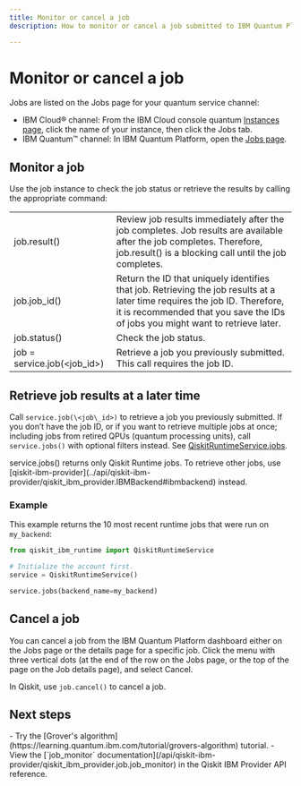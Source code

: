 ```yaml
---
title: Monitor or cancel a job
description: How to monitor or cancel a job submitted to IBM Quantum Platform or IBM Quantum on IBM Cloud

---
```


# Monitor or cancel a job

Jobs are listed on the Jobs page for your quantum service channel:

*   IBM Cloud&reg; channel: From the IBM Cloud console quantum [Instances page](https://cloud.ibm.com/quantum/instances), click the name of your instance, then click the Jobs tab.
*   IBM Quantum&trade; channel: In IBM Quantum Platform, open the [Jobs page](https://quantum.ibm.com/jobs).

## Monitor a job

Use the job instance to check the job status or retrieve the results by calling the appropriate command:

|                               |                                                                                                                                                                                                              |
| ----------------------------- | ------------------------------------------------------------------------------------------------------------------------------------------------------------------------------------------------------------ |
| job.result()                  | Review job results immediately after the job completes. Job results are available after the job completes. Therefore, job.result() is a blocking call until the job completes.                               |
| job.job\_id()                 | Return the ID that uniquely identifies that job. Retrieving the job results at a later time requires the job ID. Therefore, it is recommended that you save the IDs of jobs you might want to retrieve later. |
| job.status()                  | Check the job status.                                                                                                                                                                                        |
| job = service.job(\<job\_id>) | Retrieve a job you previously submitted. This call requires the job ID.                                                                                                                                      |

<span id="retrieve-later"></span>
## Retrieve job results at a later time

Call `service.job(\<job\_id>)` to retrieve a job you previously submitted. If you don’t have the job ID, or if you want to retrieve multiple jobs at once; including jobs from retired QPUs (quantum processing units), call `service.jobs()` with optional filters instead. See [QiskitRuntimeService.jobs](../api/qiskit-ibm-runtime/qiskit_ibm_runtime.QiskitRuntimeService#jobs).

<Admonition type="note">
  service.jobs() returns only Qiskit Runtime jobs. To retrieve other jobs, use [qiskit-ibm-provider](../api/qiskit-ibm-provider/qiskit_ibm_provider.IBMBackend#ibmbackend) instead.
</Admonition>

### Example

This example returns the 10 most recent runtime jobs that were run on `my_backend`:

```python
from qiskit_ibm_runtime import QiskitRuntimeService

# Initialize the account first.
service = QiskitRuntimeService()

service.jobs(backend_name=my_backend)
```

## Cancel a job

You can cancel a job from the IBM Quantum Platform dashboard either on the Jobs page or the details page for a specific job. Click the menu with three vertical dots (at the end of the row on the Jobs page, or the top of the page on the Job details page), and select Cancel.

In Qiskit, use `job.cancel()` to cancel a job.


## Next steps

<Admonition type="tip" title="Recommendations">
    - Try the [Grover's algorithm](https://learning.quantum.ibm.com/tutorial/grovers-algorithm) tutorial.
    - View the [`job_monitor` documentation](/api/qiskit-ibm-provider/qiskit_ibm_provider.job.job_monitor) in the Qiskit IBM Provider API reference.
</Admonition>
